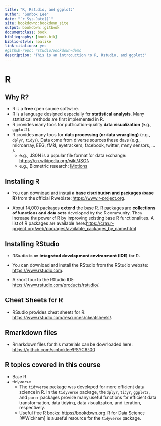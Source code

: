 ```yaml
--- 
title: "R, Rstudio, and ggplot2"
author: "Sunbok Lee"
date: "`r Sys.Date()`"
site: bookdown::bookdown_site
output: bookdown::gitbook
documentclass: book
bibliography: [book.bib]
biblio-style: apalike
link-citations: yes
#github-repo: rstudio/bookdown-demo
description: "This is an introduction to R, Rstudio, and ggplot2"
---
```


# R 

## Why R? 
* R is a **free** open source software.
* R is a language designed especially for **statistical analysis**. Many statistical methods are first implemented in R. 
* R provides many tools for publication-quality **data visualization** (e.g., `ggplot2`).
* R provides many tools for **data processing (or data wrangling)** (e.g., `dplyr`, `tidyr`). Data come from diverse sources these days (e.g., microarray, EEG, fMRI, eyetrackers, facebook, twitter, many sensors, ... ).
    * e.g., JSON is a popular file format for data exchange: [https://en.wikipedia.org/wiki/JSON](https://en.wikipedia.org/wiki/JSON)
    * e.g., Biometric research: [IMotions](https://imotions.com/?creative=287840870074&keyword=imotions&matchtype=p&network=g&device=c&gclid=EAIaIQobChMI3pas5oOO5AIVlBx9Ch28hwboEAAYASAAEgJlUfD_BwE)

## Installing R

* You can download and install **a base distribution and packages (base R)** from the official R webiste: [https://www.r-project.org](https://www.r-project.org).

* About 14,000 packages **extend** the base R. R packages are **collections of functions and data sets** developed by the R community. They increase the power of R by improving existing base R functionalities. A list of R packages are available here:[https://cran.r-project.org/web/packages/available_packages_by_name.html](https://cran.r-project.org/web/packages/available_packages_by_name.html)

## Installing RStudio

* RStudio is an **integrated development environment (IDE)** for R. 

* You can download and install the RStudio from the RStudio website: [https://www.rstudio.com](https://www.rstudio.com). 

* A short tour to the RStudio IDE: [https://www.rstudio.com/products/rstudio/](https://www.rstudio.com/products/rstudio/). 

## Cheat Sheets for R

* RStudio provides cheat sheets for R: [https://www.rstudio.com/resources/cheatsheets/](https://www.rstudio.com/resources/cheatsheets/). 

## Rmarkdown files

* Rmarkdown files for this materials can be downloaded here: [https://github.com/sunboklee/PSYC6300](https://github.com/sunboklee/PSYC6300)

## R topics covered in this course

* Base R
* tidyverse 
    * The `tidyverse` package was developed for more efficient data science in R. In the `tidyverse` package, the `dplyr`, `tidyr`, `ggplot2`, and `purrr` packages provide many useful functions for efficient data transformation, data tidying, data visualization, and iteration, respectively.
    * Useful free R books: [https://bookdown.org](https://bookdown.org). R for Data Science [@Wickham] is a useful resource for the `tidyverse` package. 
  
  

